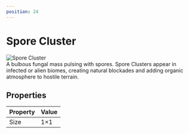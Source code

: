 ```yaml
---
position: 24
---
```


# Spore Cluster

<div
  style={{
    maxWidth: 720,
    margin: '0 auto',
    padding: '24px 16px',
  }}
>
  <div
    style={{
      display: 'flex',
      gap: 24,
      flexWrap: 'wrap',
      alignItems: 'flex-start',
      justifyContent: 'center',
    }}
  >
    <img
      src="https://image.mindustry-tool.com//docs/mindustry/blocks/environment/spore-cluster.p.png"
      alt="Spore Cluster"
      style={{
        width: 256,
        border: '2px solid #444',
        borderRadius: 8,
        imageRendering: 'pixelated',
      }}
    />
    <div
      style={{
        maxWidth: 340,
        fontStyle: 'italic',
        lineHeight: 1.4,
        color: '#ccc',
      }}
    >
      A bulbous fungal mass pulsing with spores. Spore Clusters appear in infected or alien biomes, creating natural blockades and adding organic atmosphere to hostile terrain.
    </div>
  </div>

  <h2 id="properties" style={{ margin: '32px 0 12px' }}>Properties</h2>

  <table
    style={{
      width: '100%',
      borderCollapse: 'collapse',
      background: '#111',
      border: '1px solid #333',
      borderRadius: 8,
      overflow: 'hidden',
    }}
  >
    <thead>
      <tr style={{ background: '#1d1d1d' }}>
        <th style={{ padding: 10, borderBottom: '1px solid #333', textAlign: 'left', width: '45%' }}>
          Property
        </th>
        <th style={{ padding: 10, borderBottom: '1px solid #333', textAlign: 'left' }}>
          Value
        </th>
      </tr>
    </thead>
    <tbody>
      <tr>
        <td style={{ padding: 10, fontWeight: 500 }}>Size</td>
        <td style={{ padding: 10 }}>1×1</td>
      </tr>
    </tbody>
  </table>
</div>
